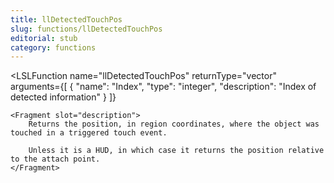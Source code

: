 ```yaml
---
title: llDetectedTouchPos
slug: functions/llDetectedTouchPos
editorial: stub
category: functions
---
```


<LSLFunction
	name="llDetectedTouchPos"
	returnType="vector"
	arguments={[
	{
		"name": "Index",
		"type": "integer",
		"description": "Index of detected information"
	}
]}
>
	<Fragment slot="description">
		Returns the position, in region coordinates, where the object was touched in a triggered touch event.
		
		Unless it is a HUD, in which case it returns the position relative to the attach point.
	</Fragment>
</LSLFunction>
